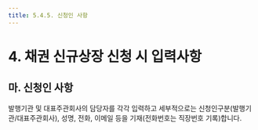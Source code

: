 ```yaml
---
title: 5.4.5. 신청인 사항
---
```

# 4. 채권 신규상장 신청 시 입력사항

## 마. 신청인 사항

발행기관 및 대표주관회사의 담당자를 각각 입력하고 세부적으로는 신청인구분(발행기관/대표주관회사), 성명, 전화, 이메일 등을 기재(전화번호는 직장번호 기록)합니다.

